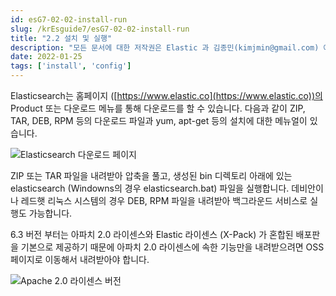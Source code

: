 ```yaml
---
id: esG7-02-02-install-run
slug: /krEsguide7/esG7-02-02-install-run
title: "2.2 설치 및 실행"
description: "모든 문서에 대한 저작권은 Elastic 과 김종민(kimjmin@gmail.com) 에게 있으며 허가되지 않은 무단 복제나 배포 및 출판을 금지합니다. 본 문서의 내용 및 포함된 자료를 인용하고자 하는 경우 출처를 명시하고 게재된 주소를 김종민(kimjmin@gmail.com)에게 알려주시기 바랍니다."
date: 2022-01-25
tags: ['install', 'config']
---
```


Elasticsearch는 홈페이지 ([https://www.elastic.co](https://www.elastic.co))의 Product 또는 다운로드 메뉴를 통해 다운로드를 할 수 있습니다. 다음과 같이 ZIP, TAR, DEB, RPM 등의 다운로드 파일과 yum, apt-get 등의 설치에 대한 메뉴얼이 있습니다.

![Elasticsearch 다운로드 페이지](../assets/02-02_download_1.png)

ZIP 또는 TAR 파일을 내려받아 압축을 풀고, 생성된 bin 디렉토리 아래에 있는 elasticsearch (Windowns의 경우 elasticsearch.bat) 파일을 실행합니다. 데비안이나 레드햇 리눅스 시스템의 경우 DEB, RPM 파일을 내려받아 백그라운드 서비스로 실행도 가능합니다.

6.3 버전 부터는 아파치 2.0 라이센스와 Elastic 라이센스 (X-Pack) 가 혼합된 배포판을 기본으로 제공하기 때문에 아파치 2.0 라이센스에 속한 기능만을 내려받으려면 OSS 페이지로 이동해서 내려받아야 합니다.

![Apache 2.0 라이센스 버전](../assets/02-02_download_oss.png)
